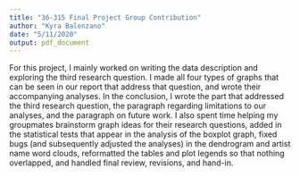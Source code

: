 ```yaml
---
title: "36-315 Final Project Group Contribution"
author: "Kyra Balenzano"
date: "5/11/2020"
output: pdf_document
---
```


For this project, I mainly worked on writing the data description and exploring the third research question. I made all four types of graphs that can be seen in our report that address that question, and wrote their accompanying analyses. In the conclusion, I wrote the part that addressed the third research question, the paragraph regarding limitations to our analyses, and the paragraph on future work. I also spent time helping my groupmates brainstorm graph ideas for their research questions, added in the statistical tests that appear in the analysis of the boxplot graph, fixed bugs (and subsequently adjusted the analyses) in the dendrogram and artist name word clouds, reformatted the tables and plot legends so that nothing overlapped, and handled final review, revisions, and hand-in.